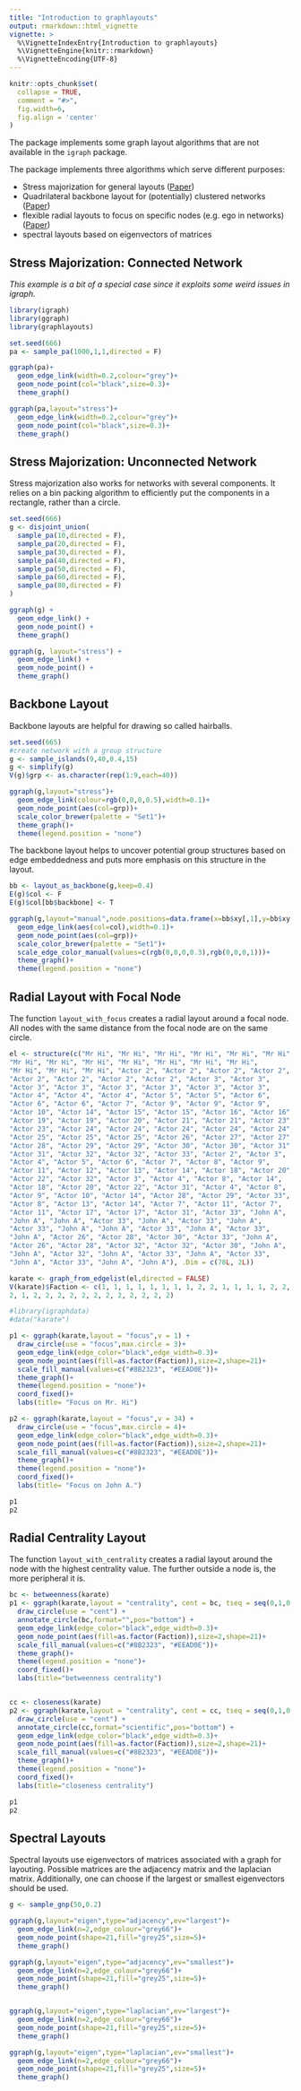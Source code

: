 ```yaml
---
title: "Introduction to graphlayouts"
output: rmarkdown::html_vignette
vignette: >
  %\VignetteIndexEntry{Introduction to graphlayouts}
  %\VignetteEngine{knitr::rmarkdown}
  %\VignetteEncoding{UTF-8}
---
```


```r
knitr::opts_chunk$set(
  collapse = TRUE,
  comment = "#>",
  fig.width=6,
  fig.align = 'center'
)
```

The package implements some graph layout algorithms that are not available
in the `igraph` package. 

The package implements three algorithms which serve different purposes:

- Stress majorization for general layouts ([Paper](https://graphviz.gitlab.io/_pages/Documentation/GKN04.pdf))
- Quadrilateral backbone layout for (potentially) clustered networks ([Paper](http://jgaa.info/accepted/2015/NocajOrtmannBrandes2015.19.2.pdf))
- flexible radial layouts to focus on specific nodes (e.g. ego in networks) ([Paper](http://jgaa.info/accepted/2011/BrandesPich2011.15.1.pdf))
- spectral layouts based on eigenvectors of matrices

## Stress Majorization: Connected Network  

*This example is a bit of a special case since it exploits some weird issues in igraph.* 
```r
library(igraph)   
library(ggraph)   
library(graphlayouts)

set.seed(666)
pa <- sample_pa(1000,1,1,directed = F)

ggraph(pa)+
  geom_edge_link(width=0.2,colour="grey")+
  geom_node_point(col="black",size=0.3)+
  theme_graph()

ggraph(pa,layout="stress")+
  geom_edge_link(width=0.2,colour="grey")+
  geom_node_point(col="black",size=0.3)+
  theme_graph()
```

## Stress Majorization: Unconnected Network

Stress majorization also works for networks with several components. It relies 
on a bin packing algorithm to efficiently put the components in a rectangle, rather than a circle.

```r
set.seed(666)
g <- disjoint_union(
  sample_pa(10,directed = F),
  sample_pa(20,directed = F),
  sample_pa(30,directed = F),
  sample_pa(40,directed = F),
  sample_pa(50,directed = F),
  sample_pa(60,directed = F),
  sample_pa(80,directed = F)
)

ggraph(g) +
  geom_edge_link() +
  geom_node_point() +
  theme_graph()

ggraph(g, layout="stress") +
  geom_edge_link() +
  geom_node_point() +
  theme_graph()
```

## Backbone Layout

Backbone layouts are helpful for drawing so called hairballs. 

```r
set.seed(665)
#create network with a group structure
g <- sample_islands(9,40,0.4,15)
g <- simplify(g)
V(g)$grp <- as.character(rep(1:9,each=40))

ggraph(g,layout="stress")+
  geom_edge_link(colour=rgb(0,0,0,0.5),width=0.1)+
  geom_node_point(aes(col=grp))+
  scale_color_brewer(palette = "Set1")+
  theme_graph()+
  theme(legend.position = "none")

```


The backbone layout helps to uncover potential group structures based on edge 
embeddedness and puts more emphasis on this structure in the layout.

```r
bb <- layout_as_backbone(g,keep=0.4)
E(g)$col <- F
E(g)$col[bb$backbone] <- T

ggraph(g,layout="manual",node.positions=data.frame(x=bb$xy[,1],y=bb$xy[,2]))+
  geom_edge_link(aes(col=col),width=0.1)+
  geom_node_point(aes(col=grp))+
  scale_color_brewer(palette = "Set1")+
  scale_edge_color_manual(values=c(rgb(0,0,0,0.3),rgb(0,0,0,1)))+
  theme_graph()+
  theme(legend.position = "none")

```


## Radial Layout with Focal Node

The function `layout_with_focus` creates a radial layout around a focal node.
All nodes with the same distance from the focal node are on the same circle.

```r
el <- structure(c("Mr Hi", "Mr Hi", "Mr Hi", "Mr Hi", "Mr Hi", "Mr Hi", 
"Mr Hi", "Mr Hi", "Mr Hi", "Mr Hi", "Mr Hi", "Mr Hi", "Mr Hi", 
"Mr Hi", "Mr Hi", "Mr Hi", "Actor 2", "Actor 2", "Actor 2", "Actor 2", 
"Actor 2", "Actor 2", "Actor 2", "Actor 2", "Actor 3", "Actor 3", 
"Actor 3", "Actor 3", "Actor 3", "Actor 3", "Actor 3", "Actor 3", 
"Actor 4", "Actor 4", "Actor 4", "Actor 5", "Actor 5", "Actor 6", 
"Actor 6", "Actor 6", "Actor 7", "Actor 9", "Actor 9", "Actor 9", 
"Actor 10", "Actor 14", "Actor 15", "Actor 15", "Actor 16", "Actor 16", 
"Actor 19", "Actor 19", "Actor 20", "Actor 21", "Actor 21", "Actor 23", 
"Actor 23", "Actor 24", "Actor 24", "Actor 24", "Actor 24", "Actor 24", 
"Actor 25", "Actor 25", "Actor 25", "Actor 26", "Actor 27", "Actor 27", 
"Actor 28", "Actor 29", "Actor 29", "Actor 30", "Actor 30", "Actor 31", 
"Actor 31", "Actor 32", "Actor 32", "Actor 33", "Actor 2", "Actor 3", 
"Actor 4", "Actor 5", "Actor 6", "Actor 7", "Actor 8", "Actor 9", 
"Actor 11", "Actor 12", "Actor 13", "Actor 14", "Actor 18", "Actor 20", 
"Actor 22", "Actor 32", "Actor 3", "Actor 4", "Actor 8", "Actor 14", 
"Actor 18", "Actor 20", "Actor 22", "Actor 31", "Actor 4", "Actor 8", 
"Actor 9", "Actor 10", "Actor 14", "Actor 28", "Actor 29", "Actor 33", 
"Actor 8", "Actor 13", "Actor 14", "Actor 7", "Actor 11", "Actor 7", 
"Actor 11", "Actor 17", "Actor 17", "Actor 31", "Actor 33", "John A", 
"John A", "John A", "Actor 33", "John A", "Actor 33", "John A", 
"Actor 33", "John A", "John A", "Actor 33", "John A", "Actor 33", 
"John A", "Actor 26", "Actor 28", "Actor 30", "Actor 33", "John A", 
"Actor 26", "Actor 28", "Actor 32", "Actor 32", "Actor 30", "John A", 
"John A", "Actor 32", "John A", "Actor 33", "John A", "Actor 33", 
"John A", "Actor 33", "John A", "John A"), .Dim = c(78L, 2L))

karate <- graph_from_edgelist(el,directed = FALSE)
V(karate)$Faction <- c(1, 1, 1, 1, 1, 1, 1, 1, 2, 2, 1, 1, 1, 1, 2, 2, 1, 1, 2, 1, 
2, 1, 2, 2, 2, 2, 2, 2, 2, 2, 2, 2, 2, 2)
```


```r
#library(igraphdata)
#data("karate")

p1 <- ggraph(karate,layout = "focus",v = 1) +
  draw_circle(use = "focus",max.circle = 3)+
  geom_edge_link(edge_color="black",edge_width=0.3)+
  geom_node_point(aes(fill=as.factor(Faction)),size=2,shape=21)+
  scale_fill_manual(values=c("#8B2323", "#EEAD0E"))+
  theme_graph()+
  theme(legend.position = "none")+
  coord_fixed()+
  labs(title= "Focus on Mr. Hi")

p2 <- ggraph(karate,layout = "focus",v = 34) +
  draw_circle(use = "focus",max.circle = 4)+
  geom_edge_link(edge_color="black",edge_width=0.3)+
  geom_node_point(aes(fill=as.factor(Faction)),size=2,shape=21)+
  scale_fill_manual(values=c("#8B2323", "#EEAD0E"))+
  theme_graph()+
  theme(legend.position = "none")+
  coord_fixed()+
  labs(title= "Focus on John A.")

p1
p2
```


## Radial Centrality Layout

The function `layout_with_centrality` creates a radial layout around the node with the
highest centrality value. The further outside a node is, the more peripheral it is.

```r

bc <- betweenness(karate)
p1 <- ggraph(karate,layout = "centrality", cent = bc, tseq = seq(0,1,0.15)) +
  draw_circle(use = "cent") +
  annotate_circle(bc,format="",pos="bottom") +
  geom_edge_link(edge_color="black",edge_width=0.3)+
  geom_node_point(aes(fill=as.factor(Faction)),size=2,shape=21)+
  scale_fill_manual(values=c("#8B2323", "#EEAD0E"))+
  theme_graph()+
  theme(legend.position = "none")+
  coord_fixed()+
  labs(title="betweenness centrality")


cc <- closeness(karate)
p2 <- ggraph(karate,layout = "centrality", cent = cc, tseq = seq(0,1,0.2)) +
  draw_circle(use = "cent") +
  annotate_circle(cc,format="scientific",pos="bottom") +
  geom_edge_link(edge_color="black",edge_width=0.3)+
  geom_node_point(aes(fill=as.factor(Faction)),size=2,shape=21)+
  scale_fill_manual(values=c("#8B2323", "#EEAD0E"))+
  theme_graph()+
  theme(legend.position = "none")+
  coord_fixed()+
  labs(title="closeness centrality")

p1
p2
```

## Spectral Layouts

Spectral layouts use eigenvectors of matrices associated with a graph for layouting.
Possible matrices are the adjacency matrix and the laplacian matrix. Additionally, 
one can choose if the largest or smallest eigenvectors should be used.
```r
g <- sample_gnp(50,0.2)

ggraph(g,layout="eigen",type="adjacency",ev="largest")+
  geom_edge_link(n=2,edge_colour="grey66")+
  geom_node_point(shape=21,fill="grey25",size=5)+
  theme_graph()

ggraph(g,layout="eigen",type="adjacency",ev="smallest")+
  geom_edge_link(n=2,edge_colour="grey66")+
  geom_node_point(shape=21,fill="grey25",size=5)+
  theme_graph()


ggraph(g,layout="eigen",type="laplacian",ev="largest")+
  geom_edge_link(n=2,edge_colour="grey66")+
  geom_node_point(shape=21,fill="grey25",size=5)+
  theme_graph()

ggraph(g,layout="eigen",type="laplacian",ev="smallest")+
  geom_edge_link(n=2,edge_colour="grey66")+
  geom_node_point(shape=21,fill="grey25",size=5)+
  theme_graph()
```

